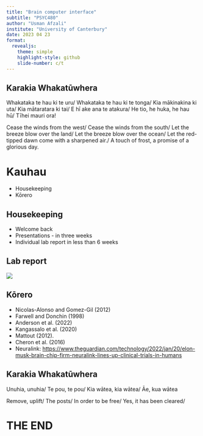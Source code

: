```yaml
---
title: "Brain computer interface"
subtitle: "PSYC480"
author: "Usman Afzali"
institute: "University of Canterbury"
date: 2023 04 23
format: 
  revealjs:
    theme: simple
    highlight-style: github
    slide-number: c/t
---
```


## Karakia Whakatūwhera {background-color=#346bc8}

::: {layout="[[50, 50], [100]]"}

Whakataka te hau ki te uru/
Whakataka te hau ki te tonga/
Kia mākinakina ki uta/
Kia mātaratara ki tai/
E hī ake ana te atakura/
He tio, he huka, he hau hū/
Tīhei mauri ora!

Cease the winds from the west/
Cease the winds from the south/
Let the breeze blow over the land/
Let the breeze blow over the ocean/
Let the red-tipped dawn come with a sharpened air./
A touch of frost, a promise of a glorious day.

:::


# Kauhau {background-color=orange}

-   Housekeeping
-   Kōrero

## Housekeeping {background-color=#346bc8}

::: incremental

-   Welcome back
-   Presentations - in three weeks
-   Individual lab report in less than 6 weeks

:::

## Lab report {background-color=#346bc8}

![](/figs/labReport.png)

## Kōrero {background-color=#346bc8}

::: incremental

-   Nicolas-Alonso and Gomez-Gil (2012)
-   Farwell and Donchin (1998)
-   Anderson et al. (2022)
-   Kangassalo et al. (2020)
-   Mattout (2012). 
-   Cheron et al. (2016)
-   Neuralink: <https://www.theguardian.com/technology/2022/jan/20/elon-musk-brain-chip-firm-neuralink-lines-up-clinical-trials-in-humans>
:::

## Karakia Whakatūwhera {background-color=#346bc8}

::: {layout="[[50, 50], [100]]"}

Unuhia, unuhia/
Te pou, te pou/
Kia wātea, kia wātea/
Āe, kua wātea


Remove, uplift/
The posts/
In order to be free/
Yes, it has been cleared/

:::


# THE END {background-color=orange}